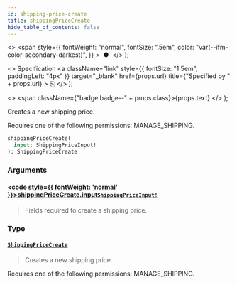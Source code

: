 ```yaml
---
id: shipping-price-create
title: shippingPriceCreate
hide_table_of_contents: false
---
```


  <>
    <span
      style={{
        fontWeight: "normal",
        fontSize: ".5em",
        color: "var(--ifm-color-secondary-darkest)",
      }}
    >
      &nbsp;●&nbsp;
    </span>
  </>
);

  <>
    Specification
    <a
      className="link"
      style={{ fontSize: "1.5em", paddingLeft: "4px" }}
      target="\_blank"
      href={props.url}
      title={"Specified by " + props.url}
    >
      ⎘
    </a>
  </>
);

  <>
    <span className={"badge badge--" + props.class}>{props.text}</span>
  </>
);

Creates a new shipping price.

Requires one of the following permissions: MANAGE_SHIPPING.

```graphql
shippingPriceCreate(
  input: ShippingPriceInput!
): ShippingPriceCreate
```

### Arguments

#### [<code style={{ fontWeight: 'normal' }}>shippingPriceCreate.<b>input</b></code>](#)<Bullet />[`ShippingPriceInput!`](../../../api-reference/shipping/inputs/shipping-price-input) <Badge class="secondary" text="non-null"/> <Badge class="secondary" text="input"/> <Badge class="secondary" text="shipping"/>

> Fields required to create a shipping price.

### Type

#### [`ShippingPriceCreate`](../../../api-reference/shipping/objects/shipping-price-create) <Badge class="secondary" text="object"/> <Badge class="secondary" text="shipping"/>

> Creates a new shipping price.

Requires one of the following permissions: MANAGE_SHIPPING.

>
